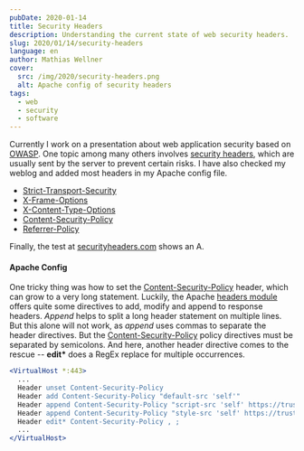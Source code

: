 ```yaml
---
pubDate: 2020-01-14
title: Security Headers
description: Understanding the current state of web security headers.
slug: 2020/01/14/security-headers
language: en
author: Mathias Wellner
cover:
  src: /img/2020/security-headers.png
  alt: Apache config of security headers
tags:
  - web
  - security
  - software
---
```


Currently I work on a presentation about web application security based on [OWASP](https://wiki.owasp.org/index.php/Main_Page). One topic among many others involves [security headers](https://www.owasp.org/index.php/OWASP_Secure_Headers_Project#tab=Headers), which are usually sent by the server to prevent certain risks. I have also checked my weblog and added most headers in my Apache config file.

- [Strict-Transport-Security](https://developer.mozilla.org/en-US/docs/Web/HTTP/Headers/Strict-Transport-Security)
- [X-Frame-Options](https://developer.mozilla.org/de/docs/Web/HTTP/Headers/X-Frame-Options)
- [X-Content-Type-Options](https://developer.mozilla.org/de/docs/Web/HTTP/Headers/X-Content-Type-Options)
- [Content-Security-Policy](https://developer.mozilla.org/en-US/docs/Web/HTTP/CSP)
- [Referrer-Policy](https://developer.mozilla.org/en-US/docs/Web/HTTP/Headers/Referrer-Policy)

Finally, the test at [securityheaders.com](https://securityheaders.com/) shows an A.

#### Apache Config

One tricky thing was how to set the [Content-Security-Policy](https://developer.mozilla.org/en-US/docs/Web/HTTP/CSP) header, which can grow to a very long statement. Luckily, the Apache [headers module](http://httpd.apache.org/docs/current/mod/mod_headers.html) offers quite some directives to add, modify and append to response headers. _Append_ helps to split a long header statement on multiple lines. But this alone will not work, as _append_ uses commas to separate the header directives. But the [Content-Security-Policy](https://developer.mozilla.org/en-US/docs/Web/HTTP/CSP) policy directives must be separated by semicolons. And here, another header directive comes to the rescue -- **edit\*** does a RegEx replace for multiple occurrences.

```apache
<VirtualHost *:443>
  ...
  Header unset Content-Security-Policy
  Header add Content-Security-Policy "default-src 'self'"
  Header append Content-Security-Policy "script-src 'self' https://trusted.script.domain"
  Header append Content-Security-Policy "style-src 'self' https://trusted.style.domain"
  Header edit* Content-Security-Policy , ;
  ...
</VirtualHost>
```
